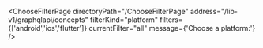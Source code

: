 


<ChooseFilterPage
    directoryPath="/ChooseFilterPage"
    address="/lib-v1/graphqlapi/concepts"
    filterKind="platform"
    filters={['android','ios','flutter']}
    currentFilter="all"
    message={'Choose a platform:'}
/>
